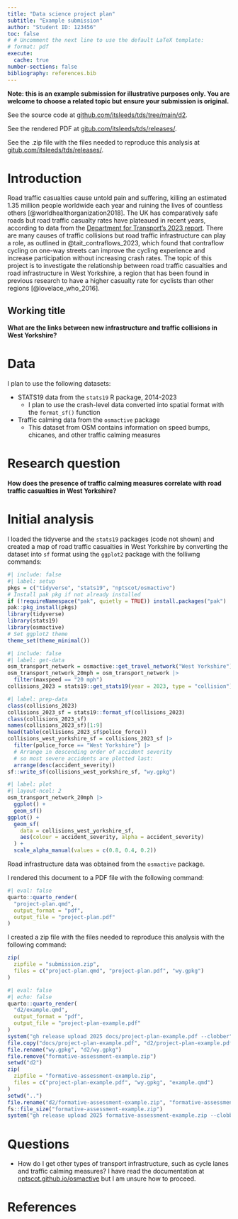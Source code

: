```yaml
---
title: "Data science project plan"
subtitle: "Example submission"
author: "Student ID: 123456"
toc: false
# # Uncomment the next line to use the default LaTeX template:
# format: pdf
execute: 
  cache: true
number-sections: false
bibliography: references.bib
---
```


**Note: this is an example submission for illustrative purposes only. You are welcome to choose a related topic but ensure your submission is original.**

See the source code at [github.com/itsleeds/tds/tree/main/d2](https://github.com/itsleeds/tds/tree/main/d2/example.qmd).

See the rendered PDF at [gitub.com/itsleeds/tds/releases/](https://github.com/itsleeds/tds/releases/download/2025/project-plan-example.pdf).

See the .zip file with the files needed to reproduce this analysis at [gitub.com/itsleeds/tds/releases/](https://github.com/itsleeds/tds/releases/download/2025/formative-assessment-example.zip).

# Introduction

Road traffic casualties cause untold pain and suffering, killing an estimated 1.35 million people worldwide each year and ruining the lives of countless others [@worldhealthorganization2018].
The UK has comparatively safe roads but road traffic casualty rates have plateaued in recent years, according to data from the [Department for Transport's 2023 report](https://www.gov.uk/government/statistics/reported-road-casualties-great-britain-annual-report-2023/reported-road-casualties-great-britain-annual-report-2023).
There are many causes of traffic collisions but road traffic infrastructure can play a role, as outlined in @tait_contraflows_2023, which found that contraflow cycling on one-way streets can improve the cycling experience and increase participation without increasing crash rates.
The topic of this project is to investigate the relationship between road traffic casualties and road infrastructure in West Yorkshire, a region that has been found in previous research to have a higher casualty rate for cyclists than other regions [@lovelace_who_2016].

## Working title

**What are the links between new infrastructure and traffic collisions in West Yorkshire?**

# Data

I plan to use the following datasets:

- STATS19 data from the `stats19` R package, 2014-2023
  - I plan to use the crash-level data converted into spatial format with the `format_sf()` function
- Traffic calming data from the `osmactive` package
  - This dataset from OSM contains information on speed bumps, chicanes, and other traffic calming measures

# Research question

**How does the presence of traffic calming measures correlate with road traffic casualties in West Yorkshire?**

# Initial analysis

I loaded the tidyverse and the `stats19` packages (code not shown) and created a map of road traffic casualties in West Yorkshire by converting the dataset into `sf` format using the `ggplot2` package with the folliwng commands:

```r
#| include: false
#| label: setup
pkgs = c("tidyverse", "stats19", "nptscot/osmactive")
# Install pak pkg if not already installed
if (!requireNamespace("pak", quietly = TRUE)) install.packages("pak")
pak::pkg_install(pkgs)
library(tidyverse)
library(stats19)
library(osmactive)
# Set ggplot2 theme
theme_set(theme_minimal())
```


```r
#| include: false
#| label: get-data
osm_transport_network = osmactive::get_travel_network("West Yorkshire")
osm_transport_network_20mph = osm_transport_network |>
  filter(maxspeed == "20 mph")
collisions_2023 = stats19::get_stats19(year = 2023, type = "collision")
```

```r
#| label: prep-data
class(collisions_2023)
collisions_2023_sf = stats19::format_sf(collisions_2023)
class(collisions_2023_sf)
names(collisions_2023_sf)[1:9]
head(table(collisions_2023_sf$police_force))
collisions_west_yorkshire_sf = collisions_2023_sf |>
  filter(police_force == "West Yorkshire") |>
  # Arrange in descending order of accident severity
  # so most severe accidents are plotted last:
  arrange(desc(accident_severity))
sf::write_sf(collisions_west_yorkshire_sf, "wy.gpkg")
```


```r
#| label: plot
#| layout-ncol: 2
osm_transport_network_20mph |>
  ggplot() +
  geom_sf()
ggplot() +
  geom_sf(
    data = collisions_west_yorkshire_sf,
    aes(colour = accident_severity, alpha = accident_severity)
  ) +
  scale_alpha_manual(values = c(0.8, 0.4, 0.2))
```

Road infrastructure data was obtained from the `osmactive` package.

I rendered this document to a PDF file with the following command:

```r
#| eval: false
quarto::quarto_render(
  "project-plan.qmd",
  output_format = "pdf",
  output_file = "project-plan.pdf"
)
```

I created a zip file with the files needed to reproduce this analysis with the following command:

```r
zip(
  zipfile = "submission.zip",
  files = c("project-plan.qmd", "project-plan.pdf", "wy.gpkg")
)
```

```r
#| eval: false
#| echo: false
quarto::quarto_render(
  "d2/example.qmd",
  output_format = "pdf",
  output_file = "project-plan-example.pdf"
)
system("gh release upload 2025 docs/project-plan-example.pdf --clobber")
file.copy("docs/project-plan-example.pdf", "d2/project-plan-example.pdf")
file.rename("wy.gpkg", "d2/wy.gpkg")
file.remove("formative-assessment-example.zip")
setwd("d2")
zip(
  zipfile = "formative-assessment-example.zip",
  files = c("project-plan-example.pdf", "wy.gpkg", "example.qmd")
)
setwd("..")
file.rename("d2/formative-assessment-example.zip", "formative-assessment-example.zip")
fs::file_size("formative-assessment-example.zip")
system("gh release upload 2025 formative-assessment-example.zip --clobber")
```

# Questions

- How do I get other types of transport infrastructure, such as cycle lanes and traffic calming measures? I have read the documentation at  [nptscot.github.io/osmactive](https://nptscot.github.io/osmactive/) but I am unsure how to proceed.

# References